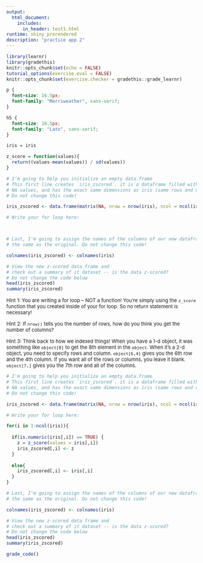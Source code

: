 ```yaml
---
output: 
  html_document:
    includes:
      in_header: test1.html
runtime: shiny_prerendered
description: "practice app 2"
---
```


```r
library(learnr)
library(gradethis)
knitr::opts_chunk$set(echo = FALSE)
tutorial_options(exercise.eval = FALSE)
knitr::opts_chunk$set(exercise.checker = gradethis::grade_learnr)

```

```css
p {
  font-size: 16.5px;
  font-family: "Merriweather", sans-serif;
}

h5 {
  font-size: 16.5px;
  font-family: "Lato", sans-serif;
}

```

```r

iris = iris

z_score = function(values){
  return((values-mean(values)) / sd(values))
}


```

```r
# I'm going to help you initialize an empty data.frame
# This first line creates `iris_zscored`. it is a dataframe filled with
# NA values, and has the exact same dimensions as iris (same rows and cols)
# Do not change this code!

iris_zscored <- data.frame(matrix(NA, nrow = nrow(iris), ncol = ncol(iris)))

# Write your for loop here:



# Last, I'm going to assign the names of the columns of our new dataframe to be
# the same as the original. Do not change this code!

colnames(iris_zscored) <- colnames(iris)

# View the new z-scored data frame and 
# check out a summary of it dataset -- is the data z-scored?  
# Do not change the code below
head(iris_zscored)
summary(iris_zscored)


```

<div id="ex1-hint">

<font size="-1.5">
Hint 1: You are writing a for loop -- NOT a function! You're simply using the `z_score` function that you created inside of your for loop. So no return statement is necessary!
</font>

<font size="-1.5">
Hint 2: If `nrow()` tells you the number of rows, how do you think you get the number of columns? 
</font>

<font size="-1.5">
Hint 3: Think back to how we indexed things! When you have a 1-d object, it was something like `object[8]` to get the 8th element in the `object`. When it's a 2-d object, you need to specify rows and column. `object[6,4]` gives you the 6th row and the 4th column. If you want all of the rows or columns, you leave it blank. `object[7,]` gives you the 7th row and all of the columns.
</font>

</div>

```r
# I'm going to help you initialize an empty data.frame
# This first line creates `iris_zscored`. it is a dataframe filled with
# NA values, and has the exact same dimensions as iris (same rows and cols)
# Do not change this code!

iris_zscored <- data.frame(matrix(NA, nrow = nrow(iris), ncol = ncol(iris)))

# Write your for loop here:

for(i in 1:ncol(iris)){
  
  if(is.numeric(iris[,i]) == TRUE) {
    z = z_score(values = iris[,i])
    iris_zscored[,i] <- z
  }
  
  else{
    iris_zscored[,i] <- iris[,i]
  }
}

# Last, I'm going to assign the names of the columns of our new dataframe to be
# the same as the original. Do not change this code!

colnames(iris_zscored) <- colnames(iris)

# View the new z-scored data frame and 
# check out a summary of it dataset -- is the data z-scored?  
# Do not change the code below
head(iris_zscored)
summary(iris_zscored)
```

```r
grade_code()
```

<div data-iframe-height></div>